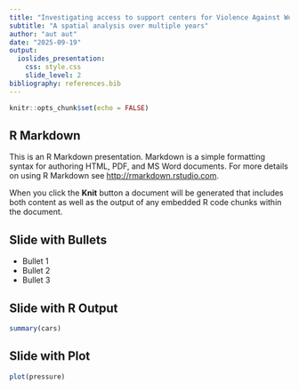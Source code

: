 ```yaml
---
title: "Investigating access to support centers for Violence Against Women in Apulia"
subtitle: "A spatial analysis over multiple years"
author: "aut aut"
date: "2025-09-19"
output:
  ioslides_presentation:
    css: style.css
    slide_level: 2
bibliography: references.bib
---
```


```r
knitr::opts_chunk$set(echo = FALSE)
```

## R Markdown

This is an R Markdown presentation. Markdown is a simple formatting syntax for authoring HTML, PDF, and MS Word documents. For more details on using R Markdown see <http://rmarkdown.rstudio.com>.

When you click the **Knit** button a document will be generated that includes both content as well as the output of any embedded R code chunks within the document.

## Slide with Bullets

- Bullet 1
- Bullet 2
- Bullet 3

## Slide with R Output

```r
summary(cars)
```

## Slide with Plot

```r
plot(pressure)
```

